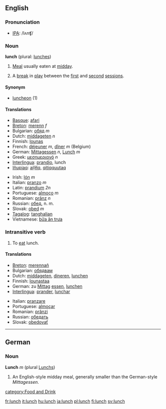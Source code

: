 ==English==
===Pronunciation===
*[[IPA]]: /lʌnʧ/

===Noun===
'''lunch''' (plural: [[lunches]])

# [[Meal]] usually eaten at [[midday]].
# {{Cricket}} A [[break]] in [[play]] between the [[first session|first]] and [[second session|second]] [[session]]s.

====Synonym====
* [[luncheon]] (1)

====Translations====
{{top}}
*[[Basque]]: [[afari]]
*[[Breton]]: [[merenn]] ''f''
*Bulgarian: [[обяд]] ''m''
*Dutch: [[middageten]] ''n''
*Finnish: [[lounas]]
*French: [[déjeuner]] ''m'', [[dîner]] ''m'' (Belgium)
*German: [[Mittagessen]] ''n'', [[Lunch]] ''m''
*Greek: [[μεσημεριανό]] ''n''
*[[Interlingua]]: [[prandio]], lunch
*[[Iñupiaq]]: [[aiḷiłiq]], [[qitiqquutaq]]
{{mid}}
*Irish: [[lón]] ''m''
*Italian: [[pranzo]] ''m''
*Latin: [[prandium]] ''2n''
*Portuguese: [[almoço]] ''m''
*Romanian: [[prânz]] ''n''
*Russian: [[обед]], n. m.
*Slovak: [[obed]] ''m''
*[[Tagalog]]: [[tanghalian]]
*Vietnamese: [[bữa ăn trưa]]
{{bottom}}

===Intransitive verb===
# To [[eat]] lunch.

====Translations====
{{top}}
*[[Breton]]: [[merennañ]]
*Bulgarian: [[обядвам]]
*Dutch: [[middageten]], [[dineren]], [[lunchen]]
*Finnish: [[lounastaa]]
*German: zu [[Mittag]] [[essen]], [[lunchen]]
*[[Interlingua]]: [[prander]], [[lunchar]]
{{mid}}
*Italian: [[pranzare]]
*Portuguese: [[almoçar]]
*Romanian: [[prânzi]]
*Russian: [[обедать]]
*Slovak: [[obedovať]]
{{bottom}}
----

==German==
===Noun===
'''Lunch''' ''m'' (plural [[Lunchs]])

# An English-style midday meal, generally smaller than the German-style ''Mittagessen''.

[[category:Food and Drink]]

[[fr:lunch]]
[[it:lunch]]
[[hu:lunch]]
[[ja:lunch]]
[[pl:lunch]]
[[fi:lunch]]
[[sv:lunch]]